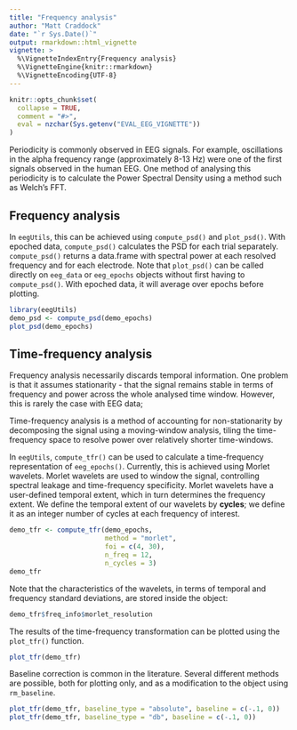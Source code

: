 ```yaml
---
title: "Frequency analysis"
author: "Matt Craddock"
date: "`r Sys.Date()`"
output: rmarkdown::html_vignette
vignette: >
  %\VignetteIndexEntry{Frequency analysis}
  %\VignetteEngine{knitr::rmarkdown}
  %\VignetteEncoding{UTF-8}
---
```


```r
knitr::opts_chunk$set(
  collapse = TRUE,
  comment = "#>",
  eval = nzchar(Sys.getenv("EVAL_EEG_VIGNETTE"))
)
```


Periodicity is commonly observed in EEG signals. For example, oscillations in the alpha frequency range (approximately 8-13 Hz) were one of the first signals observed in the human EEG. One method of analysing this periodicity is to calculate the Power Spectral Density using a method such as Welch's FFT.

## Frequency analysis

In `eegUtils`, this can be achieved using `compute_psd()` and `plot_psd()`. With epoched data, `compute_psd()` calculates the PSD for each trial separately. `compute_psd()` returns a data.frame with spectral power at each resolved frequency and for each electrode. Note that `plot_psd()` can be called directly on `eeg_data` or `eeg_epochs` objects without first having to `compute_psd()`. With epoched data, it will average over epochs before plotting.

```r
library(eegUtils)
demo_psd <- compute_psd(demo_epochs)
plot_psd(demo_epochs)
```


## Time-frequency analysis

Frequency analysis necessarily discards temporal information. One problem is that it assumes stationarity - that the signal remains stable in terms of frequency and power across the whole analysed time window. However, this is rarely the case with EEG data;

Time-frequency analysis is a method of accounting for non-stationarity by decomposing the signal using a moving-window analysis, tiling the time-frequency space to resolve power over relatively shorter time-windows.

In `eegUtils`, `compute_tfr()` can be used to calculate a time-frequency representation of  `eeg_epochs()`. Currently, this is achieved using Morlet wavelets. Morlet wavelets are used to window the signal, controlling spectral leakage and time-frequency specificity. Morlet wavelets have a user-defined temporal extent, which in turn determines the frequency extent. We define the temporal extent of our wavelets by **cycles**; we define it as an integer number of cycles at each frequency of interest.

```r
demo_tfr <- compute_tfr(demo_epochs,
                        method = "morlet",
                        foi = c(4, 30),
                        n_freq = 12,
                        n_cycles = 3)
demo_tfr
```

Note that the characteristics of the wavelets, in terms of temporal and frequency standard deviations, are stored inside the \code{eeg_tfr} object:

```r
demo_tfr$freq_info$morlet_resolution
```

The results of the time-frequency transformation can be plotted using the `plot_tfr()` function.

```r
plot_tfr(demo_tfr)
```

Baseline correction is common in the literature. Several different methods are possible, both for plotting only, and as a modification to the \code{eeg_tfr} object using `rm_baseline`.

```r
plot_tfr(demo_tfr, baseline_type = "absolute", baseline = c(-.1, 0))
plot_tfr(demo_tfr, baseline_type = "db", baseline = c(-.1, 0))
```


